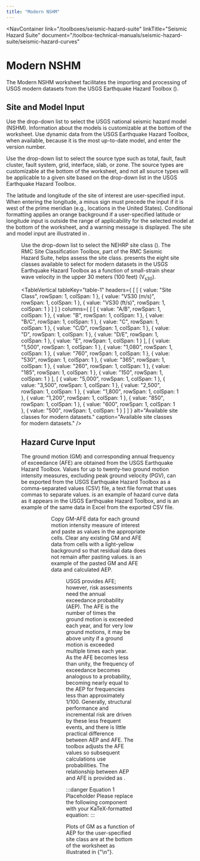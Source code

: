 ```yaml
---
title: "Modern NSHM"
---
```



<NavContainer 
  link="/toolboxes/seismic-hazard-suite"
  linkTitle="Seismic Hazard Suite"
  document="/toolbox-technical-manuals/seismic-hazard-suite/seismic-hazard-curves"
></NavContainer>

# Modern NSHM

The Modern NSHM worksheet facilitates the importing and processing of USGS modern datasets from the USGS Earthquake Hazard Toolbox ().

## Site and Model Input

Use the drop-down list to select the USGS national seismic hazard model (NSHM). Information about the models is customizable at the bottom of the
worksheet. Use dynamic data from the USGS Earthquake Hazard Toolbox, when available, because it is the most up-to-date model, and enter the version
number.

Use the drop-down list to select the source type such as total, fault, fault cluster, fault system, grid, interface, slab, or zone. The source types
are customizable at the bottom of the worksheet, and not all source types will be applicable to a given site based on the drop-down list in the USGS
Earthquake Hazard Toolbox.

The latitude and longitude of the site of interest are user-specified input. When entering the longitude, a minus sign must precede the input if it is
 west of the prime meridian (e.g., locations in the United States). Conditional formatting applies an orange background if a user-specified latitude
or longitude input is outside the range of applicability for the selected model at the bottom of the worksheet, and a warning message is displayed.
The site and model input are illustrated in <FigReference figKey="figure-8" />.

<Figure
  figKey="figure-8"
  src="figures/toolbox-technical-manuals/seismic-hazard-suite/seismic-hazard-curves/v1.0/figures/figure8.png"
  alt="Modern NSHM worksheet: USGS Earthquake Hazard Toolbox hazard curve data."
  caption="Modern NSHM worksheet: USGS Earthquake Hazard Toolbox hazard curve data."
/>

Use the drop-down list to select the NEHRP site class (<Citation citationKey="FEMA2020" />). The RMC Site Classification Toolbox, part of the RMC
Seismic Hazard Suite, helps assess the site class. <TableReference tableKey="table-1" /> presents the eight site classes available to select for
modern datasets in the USGS Earthquake Hazard Toolbox as a function of small-strain shear wave velocity in the upper 30 meters (100 feet)
(V<sub>s30</sub>).

<TableVertical
  tableKey="table-1"
  headers={
[
    [
      { value: "Site Class", rowSpan: 1, colSpan: 1 },
      { value: "VS30 (m/s)", rowSpan: 1, colSpan: 1 },
      { value: "VS30 (ft/s)", rowSpan: 1, colSpan: 1 }
    ]
  ]
  }
  columns={
[
    [
      { value: "A/B", rowSpan: 1, colSpan: 1 },
      { value: "B", rowSpan: 1, colSpan: 1 },
      { value: "B/C", rowSpan: 1, colSpan: 1 },
      { value: "C", rowSpan: 1, colSpan: 1 },
      { value: "C/D", rowSpan: 1, colSpan: 1 },
      { value: "D", rowSpan: 1, colSpan: 1 },
      { value: "D/E", rowSpan: 1, colSpan: 1 },
      { value: "E", rowSpan: 1, colSpan: 1 }
    ],
    [
      { value: "1,500", rowSpan: 1, colSpan: 1 },
      { value: "1,080", rowSpan: 1, colSpan: 1 },
      { value: "760", rowSpan: 1, colSpan: 1 },
      { value: "530", rowSpan: 1, colSpan: 1 },
      { value: "365", rowSpan: 1, colSpan: 1 },
      { value: "260", rowSpan: 1, colSpan: 1 },
      { value: "185", rowSpan: 1, colSpan: 1 },
      { value: "150", rowSpan: 1, colSpan: 1 }
    ],
    [
      { value: "5,000", rowSpan: 1, colSpan: 1 },
      { value: "3,500", rowSpan: 1, colSpan: 1 },
      { value: "2,500", rowSpan: 1, colSpan: 1 },
      { value: "1,800", rowSpan: 1, colSpan: 1 },
      { value: "1,200", rowSpan: 1, colSpan: 1 },
      { value: "850", rowSpan: 1, colSpan: 1 },
      { value: "600", rowSpan: 1, colSpan: 1 },
      { value: "500", rowSpan: 1, colSpan: 1 }
    ]
  ]
  }
  alt="Available site classes for modern datasets."
  caption="Available site classes for modern datasets."
/>

## Hazard Curve Input

The ground motion (GM) and corresponding annual frequency of exceedance (AFE) are obtained from the USGS Earthquake Hazard Toolbox. Values for up to
twenty-two ground motion intensity measures, excluding peak ground velocity (PGV), can be exported from the USGS Earthquake Hazard Toolbox as a
comma-separated values (CSV) file, a text file format that uses commas to separate values. <FigReference figKey="figure-9" /> is an example of hazard
 curve data as it appears in the USGS Earthquake Hazard Toolbox, and <FigReference figKey="figure-10" /> is an example of the same data in Excel from
 the exported CSV file.

<Figure
  figKey="figure-9"
  src="figures/toolbox-technical-manuals/seismic-hazard-suite/seismic-hazard-curves/v1.0/figures/figure9.png"
  alt="Modern NSHM worksheet: Exported hazard curve data as CSV file."
  caption="Modern NSHM worksheet: Exported hazard curve data as CSV file."
/>

<Figure
  figKey="figure-10"
  src="figures/toolbox-technical-manuals/seismic-hazard-suite/seismic-hazard-curves/v1.0/figures/figure10.png"
  alt="Modern NSHM worksheet: Hazard curve input."
  caption="Modern NSHM worksheet: Hazard curve input."
/>

Copy GM-AFE data for each ground motion intensity measure of interest and paste as values in the appropriate cells. Clear any existing GM and AFE data
 from cells with a light-yellow background so that residual data does not remain after pasting values. <FigReference figKey="figure-11" /> is an
example of the pasted GM and AFE data and calculated AEP.

<Figure
  figKey="figure-11"
  src="figures/toolbox-technical-manuals/seismic-hazard-suite/seismic-hazard-curves/v1.0/figures/figure11.png"
  alt="Modern NSHM worksheet: Hazard curve plot."
  caption="Modern NSHM worksheet: Hazard curve plot."
/>

USGS provides AFE; however, risk assessments need the annual exceedance probability (AEP). The AFE is the number of times the ground motion is
exceeded each year, and for very low ground motions, it may be above unity if a ground motion is exceeded multiple times each year. As the AFE becomes
 less than unity, the frequency of exceedance becomes analogous to a probability, becoming nearly equal to the AEP for frequencies less than
approximately 1/100. Generally, structural performance and incremental risk are driven by these less frequent events, and there is little practical
difference between AEP and AFE. The toolbox adjusts the AFE values so subsequent calculations use probabilities. The relationship between AEP and AFE
is provided as <EquationReference equationKey="equation-1" />.

:::danger Equation 1 Placeholder
Please replace the following component with your KaTeX-formatted equation:
<Equation
  equationKey="equation-1"
  equation="INSERT EQUATION HERE IN KaTeX FORMAT"
/>
:::

Plots of GM as a function of AEP for the user-specified site class are at the bottom of the worksheet as illustrated in
{"\n"}<FigReference figKey="figure-12" />.

<Figure
  figKey="figure-12"
  src="figures/toolbox-technical-manuals/seismic-hazard-suite/seismic-hazard-curves/v1.0/figures/figure12.png"
  alt="Legacy NSHM worksheet: Site and model input."
  caption="Legacy NSHM worksheet: Site and model input."
/>

<CitationFootnote />